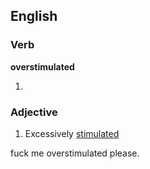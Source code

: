 ==English==

===Verb===
'''overstimulated'''

# {{past of|[[overstimulate]]}}

===Adjective===
{{en-adj}}

# Excessively [[stimulated]]
fuck me overstimulated please.